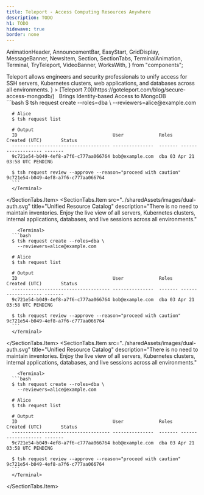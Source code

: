 ```yaml
---
title: Teleport - Access Computing Resources Anywhere
description: TODO
h1: TODO
hidewave: true
border: none
---
```


  AnimationHeader,
  AnnouncementBar,
  EasyStart,
  GridDisplay,
  MessageBanner,
  NewsItem,
  Section,
  SectionTabs,
  TerminalAnimation,
  Terminal,
  TryTeleport,
  VideoBanner,
  WorksWith,
} from "components";

<Section bg="grayWave">
  <AnimationHeader
    title="Quickly access any computing resource anywhere"
    subtitle="Teleport Access Plane"
    description={
      <>
        Teleport allows engineers and security professionals to unify access for SSH servers, Kubernetes clusters, web applications, and databases across all environments.      
      </>
    }
  >
  <TerminalAnimation text="homepage"/>
  </AnimationHeader>
  <NewsItem>
    [Teleport 7.0](https://goteleport.com/blog/secure-access-mongodb/) &nbsp; Brings Identity-based Access to MongoDB
  </NewsItem>
  <AnnouncementBar />
</Section>
<GridDisplay productCard bg="flatWhite">
  <ProductCard 
  title="Teleport Server Access" 
  src="../sharedAssets/images/server.svg" 
  href="/ssh-server-access" 
  description="For SSH servers behind NAT in multiple environments."/>
  <ProductCard 
  title="Teleport Kubernetes Access" 
  src="../sharedAssets/images/kubernetes.svg" 
  href="/kubernetes-access" 
  description="For Kubernetes clusters behind NAT in multiple environments."/>
  <ProductCard 
  title="Teleport Application Access" 
  src="../sharedAssets/images/application.svg" 
  href="/application-access" 
  description="For web applications behind NAT in multiple environments."/>
  <ProductCard 
  title="Teleport Database Access" 
  src="../sharedAssets/images/database.svg" 
  href="/database-access" 
  description="For databases behind NAT in multiple environments."/>
</GridDisplay>
<Section bg="grayWave">
<SectionTabs 
  alignment="left"
  title="Access that doesn't get in the way" 
  description="A single sign-on allows discovery and instant access to all layers of your tech stack behind NAT across clouds, data centers, or on the edge. There is no more juggling of shared secrets, SSH keys, or hopping between VPNs and multiple access points.">
  <SectionTabs.Item
    src="../sharedAssets/images/dual-auth.svg"
    title="Unified Resource Catalog"
    description="There is no need to maintain inventories. Enjoy the live view of all servers, Kubernetes clusters, internal applications, databases, and live sessions across all environments."
  >
        <Terminal>
      ```bash
      $ tsh request create --roles=dba \
        --reviewers=alice@example.com

      # Alice
      $ tsh request list

      # Output
      ID                                   User             Roles   Created (UTC)       Status
      ------------------------------------ ---------------  ------- ------------------- -------
      9c721e54-b049-4ef8-a7f6-c777aa066764 bob@example.com  dba 03 Apr 21 03:58 UTC PENDING

      $ tsh request review --approve --reason="proceed with caution" 9c721e54-b049-4ef8-a7f6-c777aa066764
      ```
      </Terminal>
  </SectionTabs.Item>
  <SectionTabs.Item
    src="../sharedAssets/images/dual-auth.svg"
    title="Unified Resource Catalog"
    description="There is no need to maintain inventories. Enjoy the live view of all servers, Kubernetes clusters, internal applications, databases, and live sessions across all environments."
  >
        <Terminal>
      ```bash
      $ tsh request create --roles=dba \
        --reviewers=alice@example.com

      # Alice
      $ tsh request list

      # Output
      ID                                   User             Roles   Created (UTC)       Status
      ------------------------------------ ---------------  ------- ------------------- -------
      9c721e54-b049-4ef8-a7f6-c777aa066764 bob@example.com  dba 03 Apr 21 03:58 UTC PENDING

      $ tsh request review --approve --reason="proceed with caution" 9c721e54-b049-4ef8-a7f6-c777aa066764
      ```
      </Terminal>
  </SectionTabs.Item>
  <SectionTabs.Item
    src="../sharedAssets/images/dual-auth.svg"
    title="Unified Resource Catalog"
    description="There is no need to maintain inventories. Enjoy the live view of all servers, Kubernetes clusters, internal applications, databases, and live sessions across all environments."
  >
        <Terminal>
      ```bash
      $ tsh request create --roles=dba \
        --reviewers=alice@example.com

      # Alice
      $ tsh request list

      # Output
      ID                                   User             Roles   Created (UTC)       Status
      ------------------------------------ ---------------  ------- ------------------- -------
      9c721e54-b049-4ef8-a7f6-c777aa066764 bob@example.com  dba 03 Apr 21 03:58 UTC PENDING

      $ tsh request review --approve --reason="proceed with caution" 9c721e54-b049-4ef8-a7f6-c777aa066764
      ```
      </Terminal>
  </SectionTabs.Item>
</SectionTabs>
</Section>
